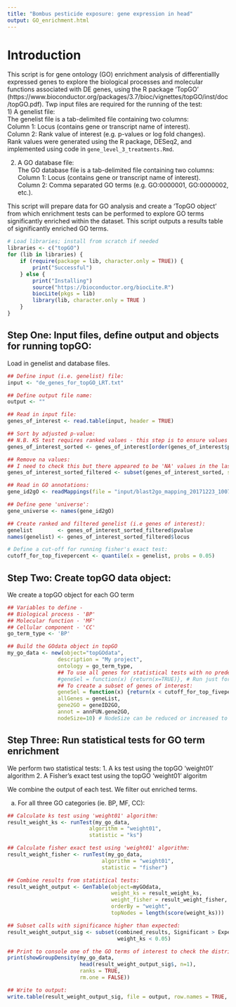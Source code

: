 ```yaml
---
title: "Bombus pesticide exposure: gene expression in head"
output: GO_enrichment.html
---
```


# Introduction 
This script is for gene ontology (GO) enrichment analysis of differentiallly expressed genes to explore the biological processes and molecular functions associated with DE genes, using the R package 'TopGO' (https://www.bioconductor.org/packages/3.7/bioc/vignettes/topGO/inst/doc/topGO.pdf).
Twp input files are required for the running of the test:  
1) A genelist file:  
The genelist file is a tab-delimited file containing two columns:  
Column 1: Locus (contains gene or transcript name of interest).  
Column 2: Rank value of interest (e.g. p-values or log fold changes).  
Rank values were generated using the R package, DESeq2, and implemented using code in ```gene_level_3_treatments.Rmd```.  

2) A GO database file:  
The GO database file is a tab-delimited file containing two columns:  
Column 1: Locus (contains gene or transcript name of interest).  
Column 2: Comma separated GO terms (e.g. GO:0000001, GO:0000002, etc.).  

This script will prepare data for GO analysis and create a 'TopGO object' from which enrichment tests can be performed to explore GO terms significantly enriched within the dataset. 
This script outputs a results table of significantly enriched GO terms.

```r
# Load libraries; install from scratch if needed
libraries <- c("topGO")
for (lib in libraries) {
    if (require(package = lib, character.only = TRUE)) {
        print("Successful")
    } else {
        print("Installing")
        source("https://bioconductor.org/biocLite.R")
        biocLite(pkgs = lib)
        library(lib, character.only = TRUE )
    }
}
```

## Step One: Input files, define output and objects for running topGO: 
Load in genelist and database files.  

```r
## Define input (i.e. genelist) file:
input <- "de_genes_for_topGO_LRT.txt" 

## Define output file name:  
output <- ""

## Read in input file:
genes_of_interest <- read.table(input, header = TRUE)

## Sort by adjusted p-value:
## N.B. KS test requires ranked values - this step is to ensure values are ranked:  
genes_of_interest_sorted <- genes_of_interest[order(genes_of_interest$pvalue), ]

## Remove na values:
## I need to check this but there appeared to be 'NA' values in the last DE output I used:  
genes_of_interest_sorted_filtered <- subset(genes_of_interest_sorted, subset = !is.na(pvalue))

## Read in GO annotations:  
gene_id2gO <- readMappings(file = "input/blast2go_mapping_20171223_1007.input_database_for_topGO.txt")

## Define gene 'universe':  
gene_universe <- names(gene_id2gO) 

## Create ranked and filtered genelist (i.e genes of interest):  
genelist        <- genes_of_interest_sorted_filtered$pvalue
names(genelist) <- genes_of_interest_sorted_filtered$locus

# Define a cut-off for running fisher's exact test:  
cutoff_for_top_fivepercent <- quantile(x = genelist, probs = 0.05)
```

## Step Two: Create topGO data object:  
We create a topGO object for each GO term

```r
## Variables to define - 
## Biological process - 'BP' 
## Molecular function - 'MF' 
## Cellular component - 'CC'
go_term_type <- 'BP'

## Build the GOdata object in topGO
my_go_data <- new(object="topGOdata", 
                description = "My project", 
                ontology = go_term_type,
                ## To use all genes for statistical tests with no predefined genes of interest:
                #geneSel = function(x) {return(x=TRUE)}, # Run just for ks test
                ## To create a subset of genes of interest: 
                geneSel = function(x) {return(x < cutoff_for_top_fivepercent)},
                allGenes = geneList,  
                gene2GO = geneID2GO, 
                annot = annFUN.gene2GO, 
                nodeSize=10) # NodeSize can be reduced or increased to reduce/increase stringency. 
```

## Step Three: Run statistical tests for GO term enrichment
We perform two statistical tests:
1. A ks test using the topGO 'weight01' algorithm
2. A Fisher's exact test using the topGO 'weight01' algoritm

We combine the output of each test. 
We filter out enriched terms.

a) For all three GO categories (ie. BP, MF, CC):
```r
## Calculate ks test using 'weight01' algorithm:
result_weight_ks <- runTest(my_go_data, 
                          algorithm = "weight01", 
                          statistic = "ks")

## Calculate fisher exact test using 'weight01' algorithm:
result_weight_fisher <- runTest(my_go_data, 
                              algorithm = "weight01", 
                              statistic = "fisher")

## Combine results from statistical tests:
result_weight_output <- GenTable(object=myGOdata, 
                                 weight_ks = result_weight_ks, 
                                 weight_fisher = result_weight_fisher,
                                 orderBy = "weight", 
                                 topNodes = length(score(weight_ks)))

## Subset calls with significance higher than expected:
result_weight_output_sig <- subset(combined_results, Significant > Expected &
                                   weight_ks < 0.05)

## Print to console one of the GO terms of interest to check the distribution of that GO term across ranked genes:
print(showGroupDensity(my_go_data, 
                       head(result_weight_output_sig$, n=1), 
                       ranks = TRUE, 
                       rm.one = FALSE))

## Write to output:
write.table(result_weight_output_sig, file = output, row.names = TRUE, sep = "\t")
```
